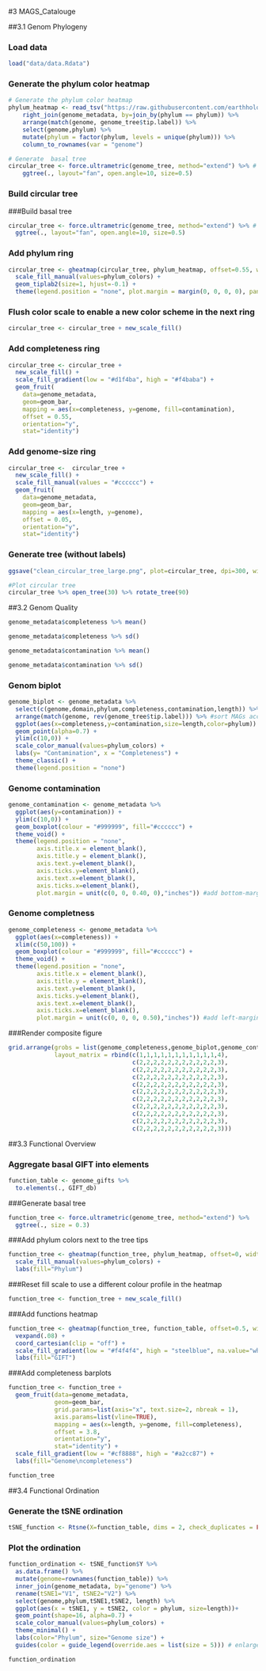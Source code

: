 #3 MAGS_Catalouge

##3.1 Genom Phylogeny

### Load data

```r
load("data/data.Rdata")
```

### Generate the phylum color heatmap

```r
# Generate the phylum color heatmap
phylum_heatmap <- read_tsv("https://raw.githubusercontent.com/earthhologenome/EHI_taxonomy_colour/main/ehi_phylum_colors.tsv") %>%
    right_join(genome_metadata, by=join_by(phylum == phylum)) %>%
    arrange(match(genome, genome_tree$tip.label)) %>%
    select(genome,phylum) %>%
    mutate(phylum = factor(phylum, levels = unique(phylum))) %>%
    column_to_rownames(var = "genome")

# Generate  basal tree
circular_tree <- force.ultrametric(genome_tree, method="extend") %>% # extend to ultrametric for the sake of visualisation
    ggtree(., layout="fan", open.angle=10, size=0.5)
```

### Build circular tree

###Build basal tree

```r
circular_tree <- force.ultrametric(genome_tree, method="extend") %>% # extend to ultrametric for the sake of visualisation
  ggtree(., layout="fan", open.angle=10, size=0.5)
```

### Add phylum ring

```r
circular_tree <- gheatmap(circular_tree, phylum_heatmap, offset=0.55, width=0.1, colnames=FALSE) +
  scale_fill_manual(values=phylum_colors) +
  geom_tiplab2(size=1, hjust=-0.1) +
  theme(legend.position = "none", plot.margin = margin(0, 0, 0, 0), panel.margin = margin(0, 0, 0, 0))
```

### Flush color scale to enable a new color scheme in the next ring

```r
circular_tree <- circular_tree + new_scale_fill()
```

### Add completeness ring

```r
circular_tree <- circular_tree +
  new_scale_fill() +
  scale_fill_gradient(low = "#d1f4ba", high = "#f4baba") +
  geom_fruit(
    data=genome_metadata,
    geom=geom_bar,
    mapping = aes(x=completeness, y=genome, fill=contamination),
    offset = 0.55,
    orientation="y",
    stat="identity")
```

### Add genome-size ring

```r
circular_tree <-  circular_tree +
  new_scale_fill() +
  scale_fill_manual(values = "#cccccc") +
  geom_fruit(
    data=genome_metadata,
    geom=geom_bar,
    mapping = aes(x=length, y=genome),
    offset = 0.05,
    orientation="y",
    stat="identity")
```

### Generate tree (without labels)

```r
ggsave("clean_circular_tree_large.png", plot=circular_tree, dpi=300, width=70, height=70, limitsize = FALSE)

#Plot circular tree
circular_tree %>% open_tree(30) %>% rotate_tree(90)
```

##3.2 Genom Quality

```r
genome_metadata$completeness %>% mean()

genome_metadata$completeness %>% sd()

genome_metadata$contamination %>% mean()

genome_metadata$contamination %>% sd()
```

### Genom biplot
```r
genome_biplot <- genome_metadata %>%
  select(c(genome,domain,phylum,completeness,contamination,length)) %>%
  arrange(match(genome, rev(genome_tree$tip.label))) %>% #sort MAGs according to phylogenetic tree
  ggplot(aes(x=completeness,y=contamination,size=length,color=phylum)) +
  geom_point(alpha=0.7) +
  ylim(c(10,0)) +
  scale_color_manual(values=phylum_colors) +
  labs(y= "Contamination", x = "Completeness") +
  theme_classic() +
  theme(legend.position = "none")
```

### Genome contamination
```r
genome_contamination <- genome_metadata %>%
  ggplot(aes(y=contamination)) +
  ylim(c(10,0)) +
  geom_boxplot(colour = "#999999", fill="#cccccc") +
  theme_void() +
  theme(legend.position = "none",
        axis.title.x = element_blank(),
        axis.title.y = element_blank(),
        axis.text.y=element_blank(),
        axis.ticks.y=element_blank(),
        axis.text.x=element_blank(),
        axis.ticks.x=element_blank(),
        plot.margin = unit(c(0, 0, 0.40, 0),"inches")) #add bottom-margin (top, right, bottom, left)
```
### Genome completness
```r
genome_completeness <- genome_metadata %>%
  ggplot(aes(x=completeness)) +
  xlim(c(50,100)) +
  geom_boxplot(colour = "#999999", fill="#cccccc") +
  theme_void() +
  theme(legend.position = "none",
        axis.title.x = element_blank(),
        axis.title.y = element_blank(),
        axis.text.y=element_blank(),
        axis.ticks.y=element_blank(),
        axis.text.x=element_blank(),
        axis.ticks.x=element_blank(),
        plot.margin = unit(c(0, 0, 0, 0.50),"inches")) #add left-margin (top, right, bottom, left)
```

###Render composite figure
```r
grid.arrange(grobs = list(genome_completeness,genome_biplot,genome_contamination),
             layout_matrix = rbind(c(1,1,1,1,1,1,1,1,1,1,1,4),
                                   c(2,2,2,2,2,2,2,2,2,2,2,3),
                                   c(2,2,2,2,2,2,2,2,2,2,2,3),
                                   c(2,2,2,2,2,2,2,2,2,2,2,3),
                                   c(2,2,2,2,2,2,2,2,2,2,2,3),
                                   c(2,2,2,2,2,2,2,2,2,2,2,3),
                                   c(2,2,2,2,2,2,2,2,2,2,2,3),
                                   c(2,2,2,2,2,2,2,2,2,2,2,3),
                                   c(2,2,2,2,2,2,2,2,2,2,2,3),
                                   c(2,2,2,2,2,2,2,2,2,2,2,3),
                                   c(2,2,2,2,2,2,2,2,2,2,2,3)))
```

##3.3 Functional Overview

### Aggregate basal GIFT into elements

```r
function_table <- genome_gifts %>%
  to.elements(., GIFT_db)
```

###Generate basal tree
```r
function_tree <- force.ultrametric(genome_tree, method="extend") %>%
  ggtree(., size = 0.3)
```

###Add phylum colors next to the tree tips
```r
function_tree <- gheatmap(function_tree, phylum_heatmap, offset=0, width=0.1, colnames=FALSE) +
  scale_fill_manual(values=phylum_colors) +
  labs(fill="Phylum")
```
###Reset fill scale to use a different colour profile in the heatmap
```r
function_tree <- function_tree + new_scale_fill()
```
###Add functions heatmap
```r
function_tree <- gheatmap(function_tree, function_table, offset=0.5, width=3.5, colnames=FALSE) +
  vexpand(.08) +
  coord_cartesian(clip = "off") +
  scale_fill_gradient(low = "#f4f4f4", high = "steelblue", na.value="white") +
  labs(fill="GIFT")
```
###Add completeness barplots
```r
function_tree <- function_tree +
  geom_fruit(data=genome_metadata,
             geom=geom_bar,
             grid.params=list(axis="x", text.size=2, nbreak = 1),
             axis.params=list(vline=TRUE),
             mapping = aes(x=length, y=genome, fill=completeness),
             offset = 3.8,
             orientation="y",
             stat="identity") +
  scale_fill_gradient(low = "#cf8888", high = "#a2cc87") +
  labs(fill="Genome\ncompleteness")

function_tree
```

##3.4 Functional Ordination

### Generate the tSNE ordination
```r
tSNE_function <- Rtsne(X=function_table, dims = 2, check_duplicates = FALSE)
```
### Plot the ordination
```r
function_ordination <- tSNE_function$Y %>%
  as.data.frame() %>%
  mutate(genome=rownames(function_table)) %>%
  inner_join(genome_metadata, by="genome") %>%
  rename(tSNE1="V1", tSNE2="V2") %>%
  select(genome,phylum,tSNE1,tSNE2, length) %>%
  ggplot(aes(x = tSNE1, y = tSNE2, color = phylum, size=length))+
  geom_point(shape=16, alpha=0.7) +
  scale_color_manual(values=phylum_colors) +
  theme_minimal() +
  labs(color="Phylum", size="Genome size") +
  guides(color = guide_legend(override.aes = list(size = 5))) # enlarge Phylum dots in legend

function_ordination
```